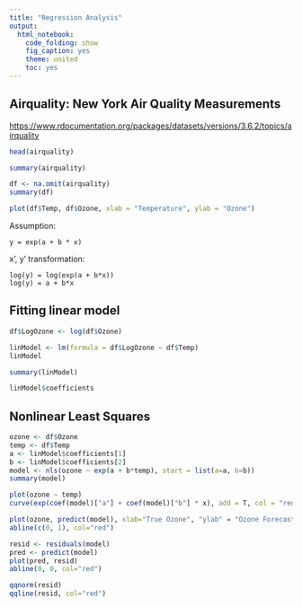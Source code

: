 ```yaml
---
title: "Regression Analysis"
output:
  html_notebook:
    code_folding: show
    fig_caption: yes
    theme: united
    toc: yes
---
```


## Airquality: New York Air Quality Measurements

[https://www.rdocumentation.org/packages/datasets/versions/3.6.2/topics/airquality](https://www.rdocumentation.org/packages/datasets/versions/3.6.2/topics/airquality)

```r
head(airquality)
```

```r
summary(airquality)
```

```r
df <- na.omit(airquality)
summary(df)
```

```r
plot(df$Temp, df$Ozone, xlab = "Temperature", ylab = "Ozone")
```

Assumption:
```
y = exp(a + b * x)
```

x', y' transformation:
```
log(y) = log(exp(a + b*x))
log(y) = a + b*x
```

## Fitting linear model

```r
df$LogOzone <- log(df$Ozone)
```

```r
linModel <- lm(formula = df$LogOzone ~ df$Temp)
linModel
```

```r
summary(linModel)
```

```r
linModel$coefficients
```

## Nonlinear Least Squares

```r
ozone <- df$Ozone
temp <- df$Temp
a <- linModel$coefficients[1]
b <- linModel$coefficients[2]
model <- nls(ozone ~ exp(a + b*temp), start = list(a=a, b=b))
summary(model)
```

```r
plot(ozone ~ temp)
curve(exp(coef(model)["a"] + coef(model)["b"] * x), add = T, col = "red")
```

```r
plot(ozone, predict(model), xlab="True Ozone", "ylab" = "Ozone Forecast")
abline(c(0, 1), col="red")
```

```r
resid <- residuals(model)
pred <- predict(model)
plot(pred, resid)
abline(0, 0, col="red")
```

```r
qqnorm(resid)
qqline(resid, col="red")
```